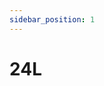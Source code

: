 ```yaml
---
sidebar_position: 1
---
```


<Snowfall snowflakeCount={200} color="silver" />

# 24L

<Table
  header={['Datum', 'Thema', 'Inhalt']}
  compact
  selectable
  rows={[
    { cells: ['16.08.2021', 'Schulstart', 'Asufall'], type: 'holiday' },
    { cells: ['23.08.2021', 'Netzwerke', 'Schichtenmodell, TCP/IP-Schichtenmodell'] },
    { cells: ['30.08.2021', 'Netzwerke', 'Codierung, IP-Adresse'] },
    { cells: ['06.09.2021', 'Netzwerke', 'Routing & DNS'] },
    { cells: ['13.09.2021', 'Netzwerke', 'Protokolle, World Wide Web']},
    { cells: ['20.09.2021', 'Netzwerke', 'Workshop'] },
    { cells: ['27.09.2021', 'Umweltwoche', ''], type: 'holiday' },
    { cells: ['04.10.2021', 'Herbstferien', ''], type: 'holiday' },
    { cells: ['11.10.2021', 'Herbstferien', ''], type: 'holiday' },
    { cells: ['18.10.2021', 'Herbstferien', ''], type: 'holiday' },
    { cells: ['25.10.2021', 'Netzwerke', 'Test'], type: 'test' },
    { cells: ['01.11.2021', 'Kryptologie', 'Antike Verschlüsselungsverfahren'] },
    { cells: ['08.11.2021', 'Kryptologie', "Semaine d'études"], type: 'holiday' },
    { cells: ['15.11.2021', 'Kryptologie', 'Symmetrische Verschlüsselung'] },
    { cells: ['22.11.2021', 'Kryptologie', 'Asymmetrische Verschlüsselung'] },
    { cells: ['29.11.2021', 'Kryptologie', 'Hashfunktion'] },
    { cells: ['06.12.2021', 'Kryptologie', 'Digitale Signaturen'] },
    { cells: ['13.12.2021', 'Kryptologie', 'Test'], type: 'test' },
    { cells: ['20.12.2021', 'Kryptologie', 'Steganographie oder Funktionsweise Corona Tracing'] },
    { cells: ['27.12.2021', 'Winterferien', ''], type: 'holiday' },
    { cells: ['03.01.2022', 'Winterferien', ''], type: 'holiday' },
    { cells: ['10.01.2022', 'Datenbanken', ''] },
    { cells: ['17.01.2022', 'Datenbanken', ''] },
    { cells: ['19.01.2022', 'Notenschluss', ''], type: 'event' },
    { cells: ['24.01.2022', 'Datenbanken', ''] }
  ]}
/>